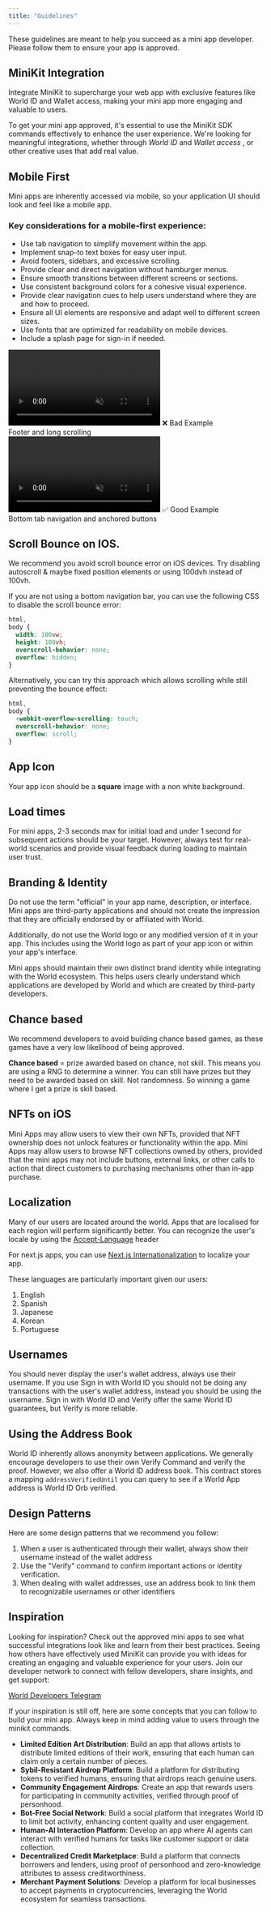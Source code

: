 ```yaml
---
title: "Guidelines"
---
```


These guidelines are meant to help you succeed as a mini app developer. Please follow them to ensure your app is approved.

## MiniKit Integration

Integrate MiniKit to supercharge your web app with exclusive features like World ID and Wallet access, making your mini app more engaging and valuable to users.

To get your mini app approved, it's essential to use the MiniKit SDK commands effectively to enhance the user experience.
We're looking for meaningful integrations, whether through _World ID_ and _Wallet access_ , or other creative uses that add real value.

## Mobile First

Mini apps are inherently accessed via mobile, so your application UI should look and feel like a mobile app.

### Key considerations for a mobile-first experience:

- Use tab navigation to simplify movement within the app.
- Implement snap-to text boxes for easy user input.
- Avoid footers, sidebars, and excessive scrolling.
- Provide clear and direct navigation without hamburger menus.
- Ensure smooth transitions between different screens or sections.
- Use consistent background colors for a cohesive visual experience.
- Provide clear navigation cues to help users understand where they are and how to proceed.
- Ensure all UI elements are responsive and adapt well to different screen sizes.
- Use fonts that are optimized for readability on mobile devices.
- Include a splash page for sign-in if needed.

<div className="grid grid-cols-2">
  <div className="grid justify-items-center text-center">
    <video className="m-auto" width="300" autoPlay muted loop playsInline>
      <source src="/images/docs/mini-apps/guidelines/bad-compressed.mp4" type="video/mp4" />
      Your browser does not support the video tag.
    </video>
    ❌ Bad Example <br /> Footer and long scrolling
  </div>
  <div className="grid justify-items-center text-center">
    <video className="m-auto" width="300" autoPlay muted loop playsInline>
      <source src="/images/docs/mini-apps/guidelines/good-compressed.mp4" type="video/mp4" />
      Your browser does not support the video tag.
    </video>
    ✅ Good Example <br /> Bottom tab navigation and anchored buttons
  </div>
</div>

## Scroll Bounce on IOS.

We recommend you avoid scroll bounce error on iOS devices. Try disabling autoscroll & maybe fixed position elements or using 100dvh instead of 100vh.

If you are not using a bottom navigation bar, you can use the following CSS to disable the scroll bounce error:

```css
html,
body {
  width: 100vw;
  height: 100vh;
  overscroll-behavior: none;
  overflow: hidden;
}
```

Alternatively, you can try this approach which allows scrolling while still preventing the bounce effect:

```css
html,
body {
  -webkit-overflow-scrolling: touch;
  overscroll-behavior: none;
  overflow: scroll;
}
```

## App Icon

Your app icon should be a **square** image with a non white background.

## Load times

For mini apps, 2-3 seconds max for initial load and under 1 second for subsequent actions should be your target.
However, always test for real-world scenarios and provide visual feedback during loading to maintain user trust.

## Branding & Identity

Do not use the term "official" in your app name, description, or interface. Mini apps are third-party applications and should not create the impression that they are officially endorsed by or affiliated with World.

Additionally, do not use the World logo or any modified version of it in your app. This includes using the World logo as part of your app icon or within your app's interface.

Mini apps should maintain their own distinct brand identity while integrating with the World ecosystem. This helps users clearly understand which applications are developed by World and which are created by third-party developers.

## Chance based

We recommend developers to avoid building chance based games, as these games have a very low likelihood of being approved.

**Chance based** = prize awarded based on chance, not skill. This means you are using a RNG to determine a winner.
You can still have prizes but they need to be awarded based on skill. Not randomness. So winning a game where I get a prize is skill based.

## NFTs on iOS

Mini Apps may allow users to view their own NFTs, provided that NFT ownership does not unlock features or functionality within the app.
Mini Apps may allow users to browse NFT collections owned by others, provided that the mini apps may not include buttons, external links, or other calls to action that direct customers to purchasing mechanisms other than in-app purchase.

## Localization

Many of our users are located around the world. Apps that are localised for each region will perform significantly better.
You can recognize the user's locale by using the [Accept-Language](https://developer.mozilla.org/en-US/docs/Web/HTTP/Headers/Accept-Language) header

For next.js apps, you can use [Next.js Internationalization](https://nextjs.org/docs/app/building-your-application/routing/internationalization) to localize your app.

These languages are particularly important given our users:

1. English
2. Spanish
3. Japanese
4. Korean
5. Portuguese

## Usernames

You should never display the user's wallet address, always use their username.
If you use Sign in with World ID you should not be doing any transactions with the user's wallet address, instead you should be using the username.
Sign in with World ID and Verify offer the same World ID guarantees, but Verify is more reliable.

## Using the Address Book

World ID inherently allows anonymity between applications. We generally encourage
developers to use their own Verify Command and verify the proof. However, we also offer a World ID
address book. This contract stores a mapping `addressVerifiedUntil` you can query to see if a World App
address is World ID Orb verified.

## Design Patterns

Here are some design patterns that we recommend you follow:

1. When a user is authenticated through their wallet, always show their username instead of the wallet address
2. Use the "Verify" command to confirm important actions or identity verification.
3. When dealing with wallet addresses, use an address book to link them to recognizable usernames or other identifiers

## Inspiration

Looking for inspiration? Check out the approved mini apps to see what successful integrations look like and learn from their best practices.
Seeing how others have effectively used MiniKit can provide you with ideas for creating an engaging and valuable experience for your users.
Join our developer network to connect with fellow developers, share insights, and get support:

[World Developers Telegram](https://t.me/worldcoindevelopers)

If your inspiration is still off, here are some concepts that you can follow to build your mini app. Always keep in mind adding value to users through the minikit commands.

- **Limited Edition Art Distribution**: Build an app that allows artists to distribute limited editions of their work, ensuring that each human can claim only a certain number of pieces.
- **Sybil-Resistant Airdrop Platform**: Build a platform for distributing tokens to verified humans, ensuring that airdrops reach genuine users.
- **Community Engagement Airdrops**: Create an app that rewards users for participating in community activities, verified through proof of personhood.
- **Bot-Free Social Network**: Build a social platform that integrates World ID to limit bot activity, enhancing content quality and user engagement.
- **Human-AI Interaction Platform**: Develop an app where AI agents can interact with verified humans for tasks like customer support or data collection.
- **Decentralized Credit Marketplace**: Build a platform that connects borrowers and lenders, using proof of personhood and zero-knowledge attributes to assess creditworthiness.
- **Merchant Payment Solutions**: Develop a platform for local businesses to accept payments in cryptocurrencies, leveraging the World ecosystem for seamless transactions.